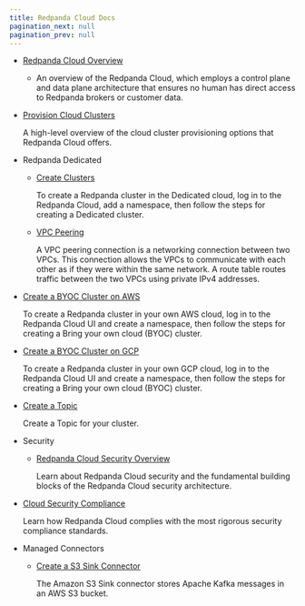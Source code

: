```yaml
---
title: Redpanda Cloud Docs
pagination_next: null
pagination_prev: null
---
```


<head>
    <meta name="title" content="Redpanda Cloud Docs"/>
    <meta name="description" content="Redpanda Cloud Docs"/>
</head>

- [Redpanda Cloud Overview](../cloud/cloud-architecture)

    - An overview of the Redpanda Cloud, which employs a control plane and data plane architecture that ensures no human has direct access to Redpanda brokers or customer data.

- [Provision Cloud Clusters](../cloud/cloud-overview)

    A high-level overview of the cloud cluster provisioning options that Redpanda Cloud offers.

- Redpanda Dedicated
  - [Create Clusters](../cloud/create-dedicated-cloud-cluster-aws)

    To create a Redpanda cluster in the Dedicated cloud, log in to the Redpanda Cloud, add a namespace, then follow the steps for creating a Dedicated cluster.

  - [VPC Peering](../cloud/vpc-peering)

    A VPC peering connection is a networking connection between two VPCs. This connection allows the VPCs to communicate with each other as if they were within the same network. A route table routes traffic between the two VPCs using private IPv4 addresses.

- [Create a BYOC Cluster on AWS](../cloud/create-byoc-cluster-aws)

    To create a Redpanda cluster in your own AWS cloud, log in to the Redpanda Cloud UI and create a namespace, then follow the steps for creating a Bring your own cloud (BYOC) cluster.

- [Create a BYOC Cluster on GCP](../cloud/create-byoc-cluster-gcp)

    To create a Redpanda cluster in your own GCP cloud, log in to the Redpanda Cloud UI and create a namespace, then follow the steps for creating a Bring your own cloud (BYOC) cluster.

- [Create a Topic](../cloud/create-topic)

    Create a Topic for your cluster.

- Security
  - [Redpanda Cloud Security Overview](../cloud/security/index)

    Learn about Redpanda Cloud security and the fundamental building blocks of the Redpanda Cloud security architecture.

- [Cloud Security Compliance](../cloud/security/cloud-security-compliance)

    Learn how Redpanda Cloud complies with the most rigorous security compliance standards.

- Managed Connectors
  - [Create a S3 Sink Connector](../cloud/managed-connectors/create-s3-sink-connector)

    The Amazon S3 Sink connector stores Apache Kafka messages in an AWS S3 bucket.
